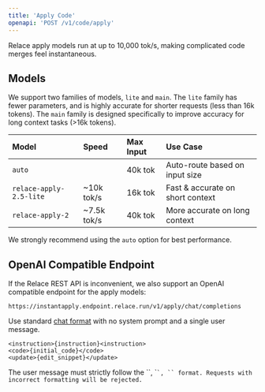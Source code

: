 ```yaml
---
title: 'Apply Code'
openapi: 'POST /v1/code/apply'
---
```


Relace apply models run at up to 10,000 tok/s, making complicated code merges feel instantaneous.

## Models

We support two families of models, `lite` and `main`. The `lite` family has fewer parameters, and is highly accurate for shorter requests (less than 16k tokens). The `main` family is designed specifically to improve accuracy for long context tasks (>16k tokens).

| Model                   | Speed       | Max Input | Use Case                         |
| :---------------------- | :---------- | :-------- | :------------------------------- |
| `auto`                  |             | 40k tok   | Auto-route based on input size   |
| `relace-apply-2.5-lite` | ~10k tok/s  | 16k tok   | Fast & accurate on short context |
| `relace-apply-2`        | ~7.5k tok/s | 40k tok   | More accurate on long context    |

We strongly recommend using the `auto` option for best performance.

## OpenAI Compatible Endpoint

If the Relace REST API is inconvenient, we also support an OpenAI compatible endpoint for the apply models:

`https://instantapply.endpoint.relace.run/v1/apply/chat/completions`

Use standard [chat format](https://platform.openai.com/docs/api-reference/chat) with no system prompt and a single user message.

```
<instruction>{instruction}<instruction>
<code>{initial_code}</code>
<update>{edit_snippet}</update>
```

<Warning>
  The user message must strictly follow the `<instruction>`, `<code>`, `<update>` format. Requests with incorrect formatting will be rejected.
</Warning>

